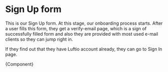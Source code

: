 
<Meta title="Modules/Forms" component={SignUpForm} />

# Sign Up form

This is our Sign Up form. At this stage, our onboarding process starts. After a user fills this form, they get a verify-email page, which is a sign of successfully filled form and also they are provided with most used e-mail clients so they can jump right in.

If they find out that they have Luftio account already, they can go to Sign In page.


<Canvas>
  <Story name="Sign Up Form">{Component}</Story>
</Canvas>
